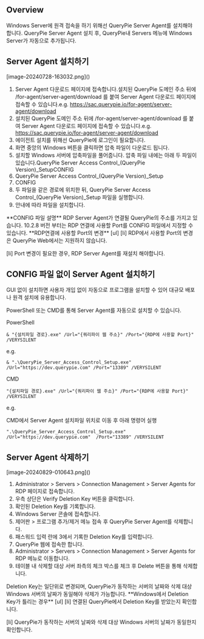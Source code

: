 
## Overview
Windows Server에 원격 접속을 하기 위해선 QueryPie Server Agent를 설치해야 합니다. QueryPie Server Agent 설치 후, QueryPie내 Servers 메뉴에 Windows Server가 자동으로 추가됩니다.

## Server Agent 설치하기
<p align="center">
<div>[image-20240728-163032.png]()</div>
</p>

1. Server Agent 다운로드 페이지에 접속합니다.설치된 QueryPie 도메인 주소 뒤에 /for-agent/server-agent/download 를 붙여 Server Agent 다운로드 페이지에 접속할 수 있습니다.e.g. https://sac.querypie.io/for-agent/server-agent/download
  1. 설치된 QueryPie 도메인 주소 뒤에 /for-agent/server-agent/download 를 붙여 Server Agent 다운로드 페이지에 접속할 수 있습니다.e.g. https://sac.querypie.io/for-agent/server-agent/download
2. 에이전트 설치를 위해선 QueryPie에 로그인이 필요합니다.
3. 화면 중앙의 Windows 버튼을 클릭하면 압축 파일이 다운로드 됩니다.
4. 설치할 Windows 서버에 압축파일을 풀어줍니다. 압축 파일 내에는 아래 두 파일이 있습니다.QueryPie Server Access Control_(QueryPie Version)_SetupCONFIG
  1. QueryPie Server Access Control_(QueryPie Version)_Setup
  2. CONFIG
5. 두 파일을 같은 경로에 위치한 뒤, QueryPie Server Access Control_(QueryPie Version)_Setup 파일을 실행합니다.
6. 안내에 따라 파일을 설치합니다.

<Callout type="info">
**CONFIG 파일 설명** 
RDP Server Agent가 연결될 QueryPie의 주소를 가지고 있습니다. 
10.2.8 버전 부터는 RDP 연결에 사용할 Port를 CONFIG 파일에서 지정할 수 있습니다. 
</Callout>

<Callout type="important">
**RDP연결에 사용할 Port의 변경** 
[ul]
[li]
RDP에서 사용할 Port의 변경은 QueryPie Web에서는 지원하지 않습니다. 

[li]
Port 변경이 필요한 경우, RDP Server Agent를 재설치 해야합니다. 


</Callout>

## CONFIG 파일 없이 Server Agent 설치하기
GUI 없이 설치하면 사용자 개입 없이 자동으로 프로그램을 설치할 수 있어 대규모 배포나 원격 설치에 유용합니다.

PowerShell 또는 CMD를 통해 Server Agent를 자동으로 설치할 수 있습니다.

PowerShell

```
& "{설치파일 경로}.exe" /Url="{쿼리파이 웹 주소}" /Port="{RDP에 사용할 Port}" /VERYSILENT
```

e.g.

```
& ".\QueryPie_Server_Access_Control_Setup.exe" /Url="https://dev.querypie.com" /Port="13389" /VERYSILENT
```

CMD

```
"{설치파일 경로}.exe" /Url="{쿼리파이 웹 주소}" /Port="{RDP에 사용할 Port}" /VERYSILENT
```

e.g.

CMD에서 Server Agent 설치파일 위치로 이동 후 아래 명령어 실행

```
".\QueryPie_Server_Access_Control_Setup.exe" /Url="https://dev.querypie.com"  /Port="13389" /VERYSILENT
```

##  Server Agent 삭제하기
<p align="center">
<div>[image-20240829-010643.png]()</div>
</p>

1. Administrator > Servers > Connection Management > Server Agents for RDP 페이지로 접속합니다.
2. 우측 상단은 Verify Deletion Key 버튼을 클릭합니다.
3. 확인된 Deletion Key를 기록합니다.
4. Windows Server 콘솔에 접속합니다.
5. 제어판 > 프로그램 추가/제거 메뉴 접속 후 QueryPie Server Agent를 삭제합니다.
6. 패스워드 입력 란에 3에서 기록한 Deletion Key를 입력합니다.
7. QueryPie 웹에 접속한 합니다.
8. Administrator > Servers > Connection Management > Server Agents for RDP 메뉴로 이동합니다.
9. 테이블 내 삭제할 대상 서버 좌측의 체크 박스를 체크 후 Delete 버튼을 통해 삭제합니다.

<Callout type="info">
Deletion Key는 일단위로 변경되며, QueryPie가 동작하는 서버의 날짜와 삭제 대상 Windows 서버의 날짜가 동일해야 삭제가 가능합니다. 
</Callout>

<Callout type="important">
**Windows에서 Deletion Key가 틀리는 경우** 
[ul]
[li]
연결된 QueryPie에서 Deletion Key를 받았는지 확인합니다. 

[li]
QueryPie가 동작하는 서버의 날짜와 삭제 대상 Windows 서버의 날짜가 동일한지 확인합니다. 


</Callout>
